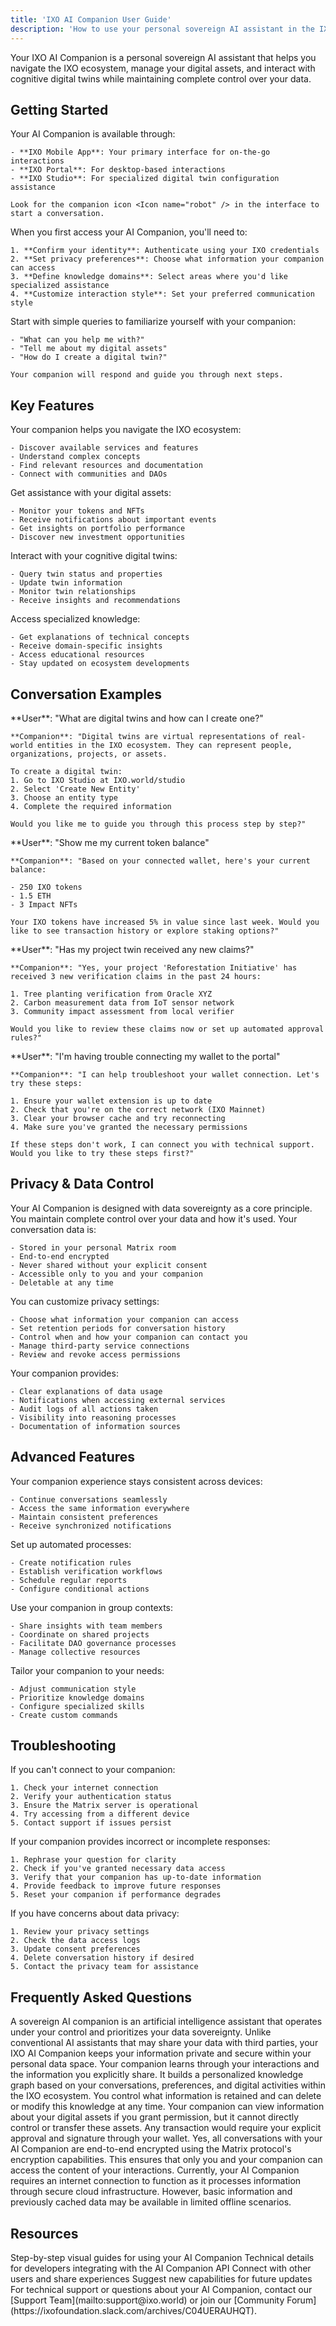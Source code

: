 ```yaml
---
title: 'IXO AI Companion User Guide'
description: 'How to use your personal sovereign AI assistant in the IXO ecosystem'
---
```


<Tip>
  Your IXO AI Companion is a personal sovereign AI assistant that helps you navigate the IXO ecosystem, manage your digital assets, and interact with cognitive digital twins while maintaining complete control over your data.
</Tip>

## Getting Started

<Steps>
  <Step title="Access Your Companion">
    Your AI Companion is available through:
    
    - **IXO Mobile App**: Your primary interface for on-the-go interactions
    - **IXO Portal**: For desktop-based interactions
    - **IXO Studio**: For specialized digital twin configuration assistance
    
    Look for the companion icon <Icon name="robot" /> in the interface to start a conversation.
  </Step>
  
  <Step title="Initial Setup">
    When you first access your AI Companion, you'll need to:
    
    1. **Confirm your identity**: Authenticate using your IXO credentials
    2. **Set privacy preferences**: Choose what information your companion can access
    3. **Define knowledge domains**: Select areas where you'd like specialized assistance
    4. **Customize interaction style**: Set your preferred communication style
  </Step>
  
  <Step title="First Conversation">
    Start with simple queries to familiarize yourself with your companion:
    
    - "What can you help me with?"
    - "Tell me about my digital assets"
    - "How do I create a digital twin?"
    
    Your companion will respond and guide you through next steps.
  </Step>
</Steps>

## Key Features

<CardGroup>
  <Card title="Ecosystem Navigation" icon="compass">
    Your companion helps you navigate the IXO ecosystem:
    
    - Discover available services and features
    - Understand complex concepts
    - Find relevant resources and documentation
    - Connect with communities and DAOs
  </Card>
  
  <Card title="Digital Asset Management" icon="wallet">
    Get assistance with your digital assets:
    
    - Monitor your tokens and NFTs
    - Receive notifications about important events
    - Get insights on portfolio performance
    - Discover new investment opportunities
  </Card>
  
  <Card title="Digital Twin Interaction" icon="cube">
    Interact with your cognitive digital twins:
    
    - Query twin status and properties
    - Update twin information
    - Monitor twin relationships
    - Receive insights and recommendations
  </Card>
  
  <Card title="Knowledge Assistant" icon="brain">
    Access specialized knowledge:
    
    - Get explanations of technical concepts
    - Receive domain-specific insights
    - Access educational resources
    - Stay updated on ecosystem developments
  </Card>
</CardGroup>

## Conversation Examples

<AccordionGroup>
  <Accordion title="Ecosystem Navigation" icon="compass">
    **User**: "What are digital twins and how can I create one?"
    
    **Companion**: "Digital twins are virtual representations of real-world entities in the IXO ecosystem. They can represent people, organizations, projects, or assets.
    
    To create a digital twin:
    1. Go to IXO Studio at IXO.world/studio
    2. Select 'Create New Entity'
    3. Choose an entity type
    4. Complete the required information
    
    Would you like me to guide you through this process step by step?"
  </Accordion>
  
  <Accordion title="Asset Management" icon="wallet">
    **User**: "Show me my current token balance"
    
    **Companion**: "Based on your connected wallet, here's your current balance:
    
    - 250 IXO tokens
    - 1.5 ETH
    - 3 Impact NFTs
    
    Your IXO tokens have increased 5% in value since last week. Would you like to see transaction history or explore staking options?"
  </Accordion>
  
  <Accordion title="Digital Twin Assistance" icon="cube">
    **User**: "Has my project twin received any new claims?"
    
    **Companion**: "Yes, your project 'Reforestation Initiative' has received 3 new verification claims in the past 24 hours:
    
    1. Tree planting verification from Oracle XYZ
    2. Carbon measurement data from IoT sensor network
    3. Community impact assessment from local verifier
    
    Would you like to review these claims now or set up automated approval rules?"
  </Accordion>
  
  <Accordion title="Technical Support" icon="wrench">
    **User**: "I'm having trouble connecting my wallet to the portal"
    
    **Companion**: "I can help troubleshoot your wallet connection. Let's try these steps:
    
    1. Ensure your wallet extension is up to date
    2. Check that you're on the correct network (IXO Mainnet)
    3. Clear your browser cache and try reconnecting
    4. Make sure you've granted the necessary permissions
    
    If these steps don't work, I can connect you with technical support. Would you like to try these steps first?"
  </Accordion>
</AccordionGroup>

## Privacy & Data Control

<Tip>
  Your AI Companion is designed with data sovereignty as a core principle. You maintain complete control over your data and how it's used.
</Tip>

<AccordionGroup>
  <Accordion title="Data Storage" icon="database">
    Your conversation data is:
    
    - Stored in your personal Matrix room
    - End-to-end encrypted
    - Never shared without your explicit consent
    - Accessible only to you and your companion
    - Deletable at any time
  </Accordion>
  
  <Accordion title="Privacy Controls" icon="shield">
    You can customize privacy settings:
    
    - Choose what information your companion can access
    - Set retention periods for conversation history
    - Control when and how your companion can contact you
    - Manage third-party service connections
    - Review and revoke access permissions
  </Accordion>
  
  <Accordion title="Transparency" icon="eye">
    Your companion provides:
    
    - Clear explanations of data usage
    - Notifications when accessing external services
    - Audit logs of all actions taken
    - Visibility into reasoning processes
    - Documentation of information sources
  </Accordion>
</AccordionGroup>

## Advanced Features

<CardGroup>
  <Card title="Multi-Device Sync" icon="devices">
    Your companion experience stays consistent across devices:
    
    - Continue conversations seamlessly
    - Access the same information everywhere
    - Maintain consistent preferences
    - Receive synchronized notifications
  </Card>
  
  <Card title="Workflow Automation" icon="gears">
    Set up automated processes:
    
    - Create notification rules
    - Establish verification workflows
    - Schedule regular reports
    - Configure conditional actions
  </Card>
  
  <Card title="Collaborative Assistance" icon="users">
    Use your companion in group contexts:
    
    - Share insights with team members
    - Coordinate on shared projects
    - Facilitate DAO governance processes
    - Manage collective resources
  </Card>
  
  <Card title="Customization" icon="sliders">
    Tailor your companion to your needs:
    
    - Adjust communication style
    - Prioritize knowledge domains
    - Configure specialized skills
    - Create custom commands
  </Card>
</CardGroup>

## Troubleshooting

<AccordionGroup>
  <Accordion title="Connection Issues" icon="wifi">
    If you can't connect to your companion:
    
    1. Check your internet connection
    2. Verify your authentication status
    3. Ensure the Matrix server is operational
    4. Try accessing from a different device
    5. Contact support if issues persist
  </Accordion>
  
  <Accordion title="Response Problems" icon="comment-dots">
    If your companion provides incorrect or incomplete responses:
    
    1. Rephrase your question for clarity
    2. Check if you've granted necessary data access
    3. Verify that your companion has up-to-date information
    4. Provide feedback to improve future responses
    5. Reset your companion if performance degrades
  </Accordion>
  
  <Accordion title="Privacy Concerns" icon="user-shield">
    If you have concerns about data privacy:
    
    1. Review your privacy settings
    2. Check the data access logs
    3. Update consent preferences
    4. Delete conversation history if desired
    5. Contact the privacy team for assistance
  </Accordion>
</AccordionGroup>

## Frequently Asked Questions

<AccordionGroup>
  <Accordion title="What is a sovereign AI companion?">
    A sovereign AI companion is an artificial intelligence assistant that operates under your control and prioritizes your data sovereignty. Unlike conventional AI assistants that may share your data with third parties, your IXO AI Companion keeps your information private and secure within your personal data space.
  </Accordion>
  
  <Accordion title="How does my companion learn about me?">
    Your companion learns through your interactions and the information you explicitly share. It builds a personalized knowledge graph based on your conversations, preferences, and digital activities within the IXO ecosystem. You control what information is retained and can delete or modify this knowledge at any time.
  </Accordion>
  
  <Accordion title="Can my companion access my blockchain assets?">
    Your companion can view information about your digital assets if you grant permission, but it cannot directly control or transfer these assets. Any transaction would require your explicit approval and signature through your wallet.
  </Accordion>
  
  <Accordion title="Is my conversation data encrypted?">
    Yes, all conversations with your AI Companion are end-to-end encrypted using the Matrix protocol's encryption capabilities. This ensures that only you and your companion can access the content of your interactions.
  </Accordion>
  
  <Accordion title="Can I use my companion offline?">
    Currently, your AI Companion requires an internet connection to function as it processes information through secure cloud infrastructure. However, basic information and previously cached data may be available in limited offline scenarios.
  </Accordion>
</AccordionGroup>

## Resources

<CardGroup>
  <Card title="Video Tutorials" icon="video" href="#">
    Step-by-step visual guides for using your AI Companion
  </Card>
  
  <Card title="Developer Documentation" icon="code" href="/api-docs/ai-companion-api/companion-api">
    Technical details for developers integrating with the AI Companion API
  </Card>
  
  <Card title="Community Forum" icon="users" href="https://ixofoundation.slack.com/archives/C04UERAUHQT">
    Connect with other users and share experiences
  </Card>
  
  <Card title="Feature Requests" icon="lightbulb" href="#">
    Suggest new capabilities for future updates
  </Card>
</CardGroup>

<Tip>
  For technical support or questions about your AI Companion, contact our [Support Team](mailto:support@ixo.world) or join our [Community Forum](https://ixofoundation.slack.com/archives/C04UERAUHQT).
</Tip>
